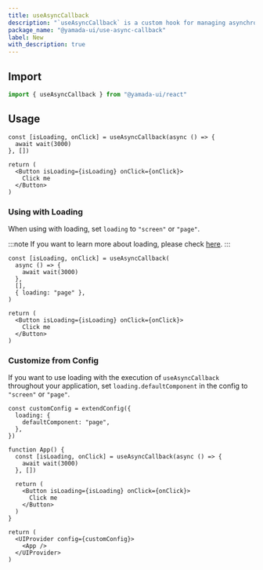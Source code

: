 ```yaml
---
title: useAsyncCallback
description: "`useAsyncCallback` is a custom hook for managing asynchronous callbacks."
package_name: "@yamada-ui/use-async-callback"
label: New
with_description: true
---
```


## Import

```ts
import { useAsyncCallback } from "@yamada-ui/react"
```

## Usage

```tsx functional=true
const [isLoading, onClick] = useAsyncCallback(async () => {
  await wait(3000)
}, [])

return (
  <Button isLoading={isLoading} onClick={onClick}>
    Click me
  </Button>
)
```

### Using with Loading

When using with loading, set `loading` to `"screen"` or `"page"`.

:::note
If you want to learn more about loading, please check [here](/styled-system/loading).
:::

```tsx functional=true
const [isLoading, onClick] = useAsyncCallback(
  async () => {
    await wait(3000)
  },
  [],
  { loading: "page" },
)

return (
  <Button isLoading={isLoading} onClick={onClick}>
    Click me
  </Button>
)
```

### Customize from Config

If you want to use loading with the execution of `useAsyncCallback` throughout your application, set `loading.defaultComponent` in the config to `"screen"` or `"page"`.

```tsx functional=true
const customConfig = extendConfig({
  loading: {
    defaultComponent: "page",
  },
})

function App() {
  const [isLoading, onClick] = useAsyncCallback(async () => {
    await wait(3000)
  }, [])

  return (
    <Button isLoading={isLoading} onClick={onClick}>
      Click me
    </Button>
  )
}

return (
  <UIProvider config={customConfig}>
    <App />
  </UIProvider>
)
```
